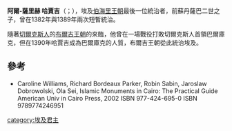 '''阿爾-薩里赫 哈賈吉'''（{{lang-ar|الصالح زين الدين حاجى}}；{{bd|？||？}}），埃及[[伯海里王朝|伯海里王朝]]最後一位統治者，前蘇丹薩巴二世之子，曾在1382年與1389年兩次短暫統治。

隨著[[切爾克斯人|切爾克斯人]]的[[布爾吉王朝|布爾吉王朝]]的來臨，他曾在一場戰役打敗切爾克斯人首領巴爾庫克，但在1390年哈賈吉成為巴爾庫克的人質，布爾吉王朝從此統治埃及。

==參考==
*Caroline Williams, Richard Bordeaux Parker, Robin Sabin, Jaroslaw Dobrowolski, Ola Sei, Islamic Monuments in Cairo: The Practical Guide American Univ in Cairo Press, 2002 ISBN 977-424-695-0 ISBN 9789774246951

[[category:埃及君主|category:埃及君主]]